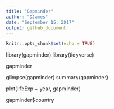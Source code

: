 ```yaml
---
title: "Gapminder"
author: "DJames"
date: "September 15, 2017"
output: github_document
---
```


```r
knitr::opts_chunk$set(echo = TRUE)
```

library(gapminder)
library(tidyverse)

gapminder

glimpse(gapminder)
summary(gapminder)

plot(lifeExp ~ year, gapminder)

gapminder$country
